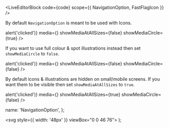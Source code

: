 
<LiveEditorBlock code={code} scope={{ NavigationOption, FastFlagIcon }} />
<GeneratePropsTable componentName="NavigationOption" />

By default `NavigationOption` is meant to be used with Icons.

<div className="p-b-2">
  <NavigationOption
    id="navigation-option"
    name="navigation-option"
    title="Default navigation option"
    content="Button and icon are vertically centered."
    onClick={() => alert('clicked')}
    media={<FastFlagIcon />}
    showMediaAtAllSizes={false}
    showMediaCircle={true}
  />
</div>

If you want to use full colour & spot illustrations instead then set `showMediaCircle` to `false`.

<div className="p-b-2">
  <NavigationOption
    id="navigation-option"
    name="navigation-option"
    title="Navigation option with colour illustration"
    content="Button and illustration are vertically centered."
    onClick={() => alert('clicked')}
    media={<ExampleIllustration />}
    showMediaAtAllSizes={false}
    showMediaCircle={false}
  />
</div>

By default icons & illustrations are hidden on small/mobile screens. If you want them to be visible then set `showMediaAtAllSizes` to `true`.

<div className="p-b-2">
  <NavigationOption
    id="navigation-option"
    name="navigation-option"
    title="Navigation option"
    content="Icon / illustration will be shown on mobiles as well."
    onClick={() => alert('clicked')}
    media={<ExampleIllustration />}
    showMediaAtAllSizes={true}
    showMediaCircle={false}
  />
</div>

  name: 'NavigationOption',
};

  <svg style={{ width: '48px' }} viewBox="0 0 46 76">
    <defs>
      <linearGradient
        id="receive-sm_svg__b"
        y1={-299.18}
        x2={46}
        y2={-299.18}
        gradientTransform="matrix(1 0 0 -1 0 -230)"
        gradientUnits="userSpaceOnUse"
      >
        <stop offset={0} stopOpacity={0} />
        <stop offset={0.07} stopOpacity={0.21} />
        <stop offset={0.5} stopOpacity={0.4} />
        <stop offset={0.93} stopOpacity={0.21} />
        <stop offset={1} stopOpacity={0} />
      </linearGradient>
      <linearGradient
        id="receive-sm_svg__c"
        x1={-0.49}
        y1={-248.23}
        x2={12.03}
        y2={-248.19}
        gradientTransform="matrix(1 0 0 -1 0 -230)"
        gradientUnits="userSpaceOnUse"
      >
        <stop offset={0} stopColor="#fff" stopOpacity={0.1} />
        <stop offset={0.05} stopColor="#fffbf5" stopOpacity={0.15} />
        <stop offset={0.52} stopColor="#fed68e" stopOpacity={0.6} />
        <stop offset={0.85} stopColor="#fdbf4c" stopOpacity={0.89} />
        <stop offset={1} stopColor="#fdb633" />
      </linearGradient>
      <linearGradient
        id="receive-sm_svg__a"
        x1={18.7}
        y1={36.74}
        x2={20.3}
        y2={36.74}
        gradientUnits="userSpaceOnUse"
      >
        <stop offset={0} stopOpacity={0} />
        <stop offset={0.07} stopOpacity={0.16} />
        <stop offset={0.5} stopOpacity={0.3} />
        <stop offset={0.93} stopOpacity={0.16} />
        <stop offset={1} stopOpacity={0} />
      </linearGradient>
      <linearGradient
        id="receive-sm_svg__d"
        x1={29.22}
        y1={-239.22}
        x2={42.16}
        y2={-241.97}
        gradientTransform="matrix(1 0 0 -1 0 -230)"
        gradientUnits="userSpaceOnUse"
      >
        <stop offset={0} stopColor="#2ed06e" />
        <stop offset={0.02} stopColor="#2ed06e" stopOpacity={0.95} />
        <stop offset={0.13} stopColor="#2ed06e" stopOpacity={0.75} />
        <stop offset={0.24} stopColor="#2ed06e" stopOpacity={0.58} />
        <stop offset={0.36} stopColor="#2ed06e" stopOpacity={0.44} />
        <stop offset={0.49} stopColor="#2ed06e" stopOpacity={0.33} />
        <stop offset={0.63} stopColor="#2ed06e" stopOpacity={0.26} />
        <stop offset={0.78} stopColor="#2ed06e" stopOpacity={0.21} />
        <stop offset={1} stopColor="#2ed06e" stopOpacity={0.2} />
      </linearGradient>
      <linearGradient
        id="receive-sm_svg__e"
        x1={23.79}
        y1={-261.46}
        x2={30.73}
        y2={-261.46}
        gradientTransform="matrix(1 0 0 -1 0 -230)"
        xlinkHref="#receive-sm_svg__a"
      />
    </defs>
    <g data-name="small icons">
      <path d="M0 68.46v1.43h46v-1.43z" fill="url(#receive-sm_svg__b)" />
      <path
        d="M42.82 65.29l-37.06.78L3 38.81l38.67-2a1.32 1.32 0 01.59.08 1.52 1.52 0 01.84.81 1.44 1.44 0 01.11.59z"
        fill="#253655"
      />
      <path
        d="M0 12.92a16.29 16.29 0 0110.56 11.61"
        fill="none"
        strokeMiterlimit={10}
        strokeWidth={3.09}
        stroke="url(#receive-sm_svg__c)"
      />
      <path d="M3 27.19l11.43 24.07 12.85-6.08-11.39-24.07z" fill="#fdb633" />
      <path
        d="M3 27.19l11.43 24.07 12.85-6.08-11.39-24.07zM12.36 24a3.86 3.86 0 001.94 1.88 3.81 3.81 0 002.7.16l7.16 15.16a3.9 3.9 0 00-1.37 4.89L18 48.36a3.92 3.92 0 00-2-1.89 3.87 3.87 0 00-2.7-.16L6.17 31.19A3.93 3.93 0 007.76 29a3.85 3.85 0 00-.23-2.69z"
        fill="#cc8719"
      />
      <path fill="url(#receive-sm_svg__a)" d="M20.3 31.14l-1.6 11.2h1.6v-11.2z" />
      <path
        d="M28.58 19.47c.73-6.33 4.82-14.36 14.66-16.36"
        fill="none"
        strokeMiterlimit={10}
        strokeWidth={3.09}
        stroke="url(#receive-sm_svg__d)"
      />
      <path d="M15.17 38.5a2.32 2.32 0 10-2.33-2.32 2.32 2.32 0 002.33 2.32z" fill="#cc8719" />
      <path d="M32.94 43.67l2.44-25.75-13.73-1.35-2.46 25.79z" fill="#2ed06e" />
      <path
        d="M32.94 43.67l2.44-25.75-13.73-1.35-2.46 25.79zm-9.36-2a3.78 3.78 0 00-.69-2.54 3.84 3.84 0 00-2.18-1.47l1.54-16.18a3.77 3.77 0 003.62-3.42l5.16.49a3.77 3.77 0 002.87 4l-1.58 16.2a3.77 3.77 0 00-3.57 3.41z"
        fill="#27b35f"
      />
      <path d="M27.29 32.4A2.26 2.26 0 1025 30.14a2.26 2.26 0 002.29 2.26z" fill="#27b35f" />
      <path d="M30.73 23.06l-6.94 16.79h1.06z" fill="url(#receive-sm_svg__e)" />
      <path d="M34.41 52.09l9.23-24.18L30.72 23 21.5 47.2z" fill="#2ed06e" />
      <path
        d="M34.41 52.09l9.23-24.18L30.72 23 21.5 47.2zM26 47.69a3.78 3.78 0 00-1.69-4.64l5.79-15.19a3.8 3.8 0 004.36-2.33l4.83 1.84a3.81 3.81 0 000 2.64A3.76 3.76 0 0041 32l-5.89 15.2a3.76 3.76 0 00-4.35 2.33z"
        fill="#27b35f"
      />
      <path d="M32.57 39.79a2.26 2.26 0 10-2.26-2.26 2.26 2.26 0 002.26 2.26z" fill="#27b35f" />
      <path
        d="M42.66 69.47H3.08L3 38.71l39.58-.12A1.38 1.38 0 0144 40v28a1.55 1.55 0 01-.39 1 1.51 1.51 0 01-.95.47z"
        fill="#495fc4"
      />
      <path
        d="M33.8 50.07h11v7.85h-11a2.39 2.39 0 01-1.72-.7 2.42 2.42 0 01-.72-1.72v-3a2.43 2.43 0 01.71-1.71 2.46 2.46 0 011.73-.72z"
        fill="#253655"
      />
      <path
        d="M5.75 39.7l36-.11a1.31 1.31 0 011.31 1.3l.08 26.36a1.24 1.24 0 01-.1.5 1.29 1.29 0 01-.28.42 1.37 1.37 0 01-.42.29 1.44 1.44 0 01-.5.1L5 68.67"
        fill="none"
        stroke="#253655"
        strokeMiterlimit={10}
        strokeWidth={0.29}
        strokeDasharray="1.74 1.74"
      />
      <path
        d="M36.27 52l.6 1-1.1 1h1.87l.18-.41h-1l.63-.61-.36-.62h1.7L37.22 56h.51l1.72-3.92z"
        fill="#00b9ff"
      />
    </g>
    <path fill="none" d="M0 0h46v76H0z" />
  </svg>
);
